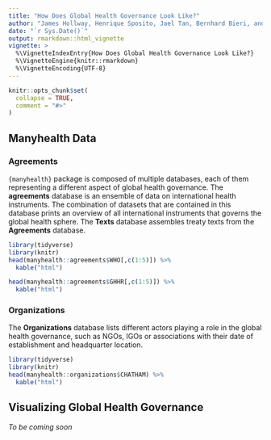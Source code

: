```yaml
---
title: "How Does Global Health Governance Look Like?"
author: "James Hollway, Henrique Sposito, Jael Tan, Bernhard Bieri, and Esther Peev"
date: "`r Sys.Date()`"
output: rmarkdown::html_vignette
vignette: >
  %\VignetteIndexEntry{How Does Global Health Governance Look Like?}
  %\VignetteEngine{knitr::rmarkdown}
  %\VignetteEncoding{UTF-8}
---
```


```r
knitr::opts_chunk$set(
  collapse = TRUE,
  comment = "#>"
)
```

## Manyhealth Data

### Agreements

`{manyhealth}` package is composed of multiple databases, each of them representing a different aspect of global health governance. The **agreements** database is an ensemble of data on international health instruments. The combination of datasets that are contained in this database prints an overview of all international instruments that governs the global health sphere. The **Texts** database assembles treaty texts from the **Agreements** database. 

```r
library(tidyverse)
library(knitr)
head(manyhealth::agreements$WHO[,c(1:5)]) %>% 
  kable("html")

head(manyhealth::agreements$GHHR[,c(1:5)]) %>% 
  kable("html")

```

### Organizations

The **Organizations** database lists different actors playing a role in the global health governance, such as NGOs, IGOs or associations with their date of establishment and headquarter location.

```r
library(tidyverse)
library(knitr)
head(manyhealth::organizations$CHATHAM) %>% 
  kable("html")

```


## Visualizing Global Health Governance

_To be coming soon_

